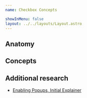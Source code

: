 ```yaml
---
name: Checkbox Concepts

showInMenu: false
layout: ../../layouts/Layout.astro
---
```



<ComponentCoverage component="Checkbox" />

## Anatomy

<Anatomy component="Checkbox" />

## Concepts

<Concepts client:load component="Checkbox" />

## Additional research

- [Enabling Popups, Initial Explainer](/components/popup.research.explainer)

